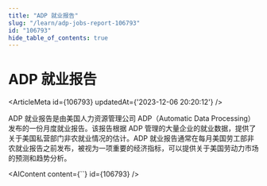 ```yaml
---
title: "ADP 就业报告"
slug: "/learn/adp-jobs-report-106793"
id: "106793"
hide_table_of_contents: true
---
```



# ADP 就业报告

<ArticleMeta id={106793} updatedAt={'2023-12-06 20:20:12'} />
<div className='border-solid border-b border-t-0 my-4 border-[var(--ifm-color-gray-300)]' />

ADP 就业报告是由美国人力资源管理公司 ADP（Automatic Data Processing）发布的一份月度就业报告。该报告根据 ADP 管理的大量企业的就业数据，提供了关于美国私营部门非农就业情况的估计。ADP 就业报告通常在每月美国劳工部非农就业报告之前发布，被视为一项重要的经济指标，可以提供关于美国劳动力市场的预测和趋势分析。

<AIContent content={``} id={106793} />
